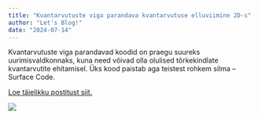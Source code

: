 ```yaml
---
title: "Kvantarvutuste viga parandava kvantarvutuse elluviimine 2D-s"
author: "Let's Blog!"
date: "2024-07-14"
---
```


Kvantarvutuste viga parandavad koodid on praegu suureks uurimisvaldkonnaks, kuna need võivad olla olulised tõrkekindlate kvantarvutite ehitamisel. Üks kood paistab aga teistest rohkem silma – Surface Code.

[Loe täielikku postitust siit.](https://kvantarvutid.ee/kvantblog/2024-07-14/)

![](operation.jpg)
